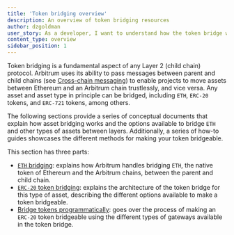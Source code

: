 ```yaml
---
title: 'Token bridging overview'
description: An overview of token bridging resources
author: dzgoldman
user_story: As a developer, I want to understand how the token bridge works and what options exist to bridge assets between layers.
content_type: overview
sidebar_position: 1
---
```


Token bridging is a fundamental aspect of any Layer 2 (child chain) protocol. Arbitrum uses its ability to pass messages between parent and child chains (see [Cross-chain messaging](/build-decentralized-apps/04-cross-chain-messaging.mdx)) to enable projects to move assets between Ethereum and an Arbitrum chain trustlessly, and vice versa. Any asset and asset type in principle can be bridged, including `ETH`, `ERC-20` tokens, and `ERC-721` tokens, among others.

The following sections provide a series of conceptual documents that explain how asset bridging works and the options available to bridge `ETH` and other types of assets between layers. Additionally, a series of how-to guides showcases the different methods for making your token bridgeable.

This section has three parts:

- [`ETH` bridging](/build-decentralized-apps/token-bridging/02-token-bridge-ether.mdx): explains how Arbitrum handles bridging `ETH`, the native token of Ethereum and the Arbitrum chains, between the parent and child chain.
- [`ERC-20` token bridging](/build-decentralized-apps/token-bridging/03-token-bridge-erc20.mdx): explains the architecture of the token bridge for this type of asset, describing the different options available to make a token bridgeable.
- [Bridge tokens programmatically](/build-decentralized-apps/token-bridging/bridge-tokens-programmatically/01-get-started.mdx): goes over the process of making an `ERC-20` token bridgeable using the different types of gateways available in the token bridge.
